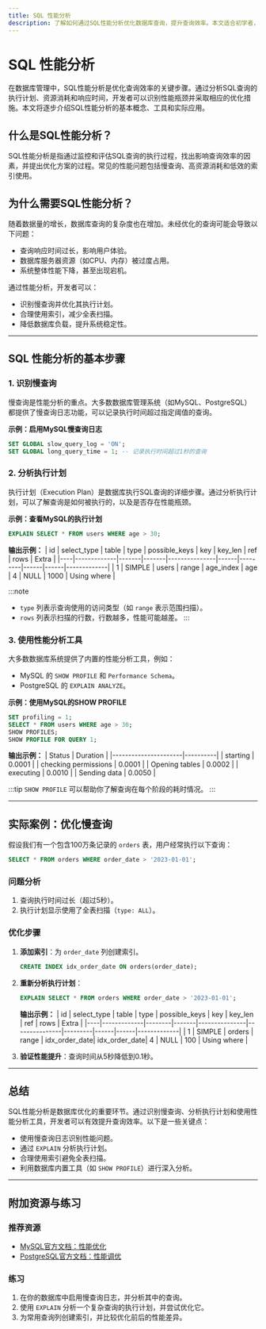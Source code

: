 ```yaml
---
title: SQL 性能分析
description: 了解如何通过SQL性能分析优化数据库查询，提升查询效率。本文适合初学者，涵盖基本概念、工具使用、实际案例和总结。
---
```


# SQL 性能分析

在数据库管理中，SQL性能分析是优化查询效率的关键步骤。通过分析SQL查询的执行计划、资源消耗和响应时间，开发者可以识别性能瓶颈并采取相应的优化措施。本文将逐步介绍SQL性能分析的基本概念、工具和实际应用。

## 什么是SQL性能分析？

SQL性能分析是指通过监控和评估SQL查询的执行过程，找出影响查询效率的因素，并提出优化方案的过程。常见的性能问题包括慢查询、高资源消耗和低效的索引使用。

## 为什么需要SQL性能分析？

随着数据量的增长，数据库查询的复杂度也在增加。未经优化的查询可能会导致以下问题：
- 查询响应时间过长，影响用户体验。
- 数据库服务器资源（如CPU、内存）被过度占用。
- 系统整体性能下降，甚至出现宕机。

通过性能分析，开发者可以：
- 识别慢查询并优化其执行计划。
- 合理使用索引，减少全表扫描。
- 降低数据库负载，提升系统稳定性。

---

## SQL 性能分析的基本步骤

### 1. 识别慢查询
慢查询是性能分析的重点。大多数数据库管理系统（如MySQL、PostgreSQL）都提供了慢查询日志功能，可以记录执行时间超过指定阈值的查询。

**示例：启用MySQL慢查询日志**
```sql
SET GLOBAL slow_query_log = 'ON';
SET GLOBAL long_query_time = 1; -- 记录执行时间超过1秒的查询
```

### 2. 分析执行计划
执行计划（Execution Plan）是数据库执行SQL查询的详细步骤。通过分析执行计划，可以了解查询是如何被执行的，以及是否存在性能瓶颈。

**示例：查看MySQL的执行计划**
```sql
EXPLAIN SELECT * FROM users WHERE age > 30;
```

**输出示例：**
| id | select_type | table | type  | possible_keys | key  | key_len | ref  | rows | Extra       |
|----|-------------|-------|-------|---------------|------|---------|------|------|-------------|
| 1  | SIMPLE      | users | range | age_index     | age  | 4       | NULL | 1000 | Using where |

:::note
- `type` 列表示查询使用的访问类型（如 `range` 表示范围扫描）。
- `rows` 列表示扫描的行数，行数越多，性能可能越差。
:::

### 3. 使用性能分析工具
大多数数据库系统提供了内置的性能分析工具，例如：
- MySQL 的 `SHOW PROFILE` 和 `Performance Schema`。
- PostgreSQL 的 `EXPLAIN ANALYZE`。

**示例：使用MySQL的SHOW PROFILE**
```sql
SET profiling = 1;
SELECT * FROM users WHERE age > 30;
SHOW PROFILES;
SHOW PROFILE FOR QUERY 1;
```

**输出示例：**
| Status               | Duration |
|----------------------|----------|
| starting             | 0.0001   |
| checking permissions | 0.0001   |
| Opening tables       | 0.0002   |
| executing            | 0.0010   |
| Sending data         | 0.0050   |

:::tip
`SHOW PROFILE` 可以帮助你了解查询在每个阶段的耗时情况。
:::

---

## 实际案例：优化慢查询

假设我们有一个包含100万条记录的 `orders` 表，用户经常执行以下查询：
```sql
SELECT * FROM orders WHERE order_date > '2023-01-01';
```

### 问题分析
1. 查询执行时间过长（超过5秒）。
2. 执行计划显示使用了全表扫描（`type: ALL`）。

### 优化步骤
1. **添加索引**：为 `order_date` 列创建索引。
   ```sql
   CREATE INDEX idx_order_date ON orders(order_date);
   ```
2. **重新分析执行计划**：
   ```sql
   EXPLAIN SELECT * FROM orders WHERE order_date > '2023-01-01';
   ```
   **输出示例：**
   | id | select_type | table  | type  | possible_keys | key           | key_len | ref  | rows | Extra       |
   |----|-------------|--------|-------|---------------|---------------|---------|------|------|-------------|
   | 1  | SIMPLE      | orders | range | idx_order_date| idx_order_date| 4       | NULL | 100  | Using where |

3. **验证性能提升**：查询时间从5秒降低到0.1秒。

---

## 总结

SQL性能分析是数据库优化的重要环节。通过识别慢查询、分析执行计划和使用性能分析工具，开发者可以有效提升查询效率。以下是一些关键点：
- 使用慢查询日志识别性能问题。
- 通过 `EXPLAIN` 分析执行计划。
- 合理使用索引避免全表扫描。
- 利用数据库内置工具（如 `SHOW PROFILE`）进行深入分析。

---

## 附加资源与练习

### 推荐资源
- [MySQL官方文档：性能优化](https://dev.mysql.com/doc/refman/8.0/en/optimization.html)
- [PostgreSQL官方文档：性能调优](https://www.postgresql.org/docs/current/performance-tips.html)

### 练习
1. 在你的数据库中启用慢查询日志，并分析其中的查询。
2. 使用 `EXPLAIN` 分析一个复杂查询的执行计划，并尝试优化它。
3. 为常用查询列创建索引，并比较优化前后的性能差异。